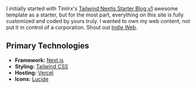 <Heading level="h1" text="About This Site" />

<DefinitionCallout
  word="col·o·phon"
  definition="a statement at the end of a book with information about its authorship and printing, or the digital version: a page of a site that describes the tools and technologies used."
/>

I initially started with Timlrx's [Tailwind Nextjs Starter Blog v1](https://github.com/timlrx/tailwind-nextjs-starter-blog) awesome template as a starter, but for the most part, everything on this site is fully customized and coded by yours truly. I wanted to own my web content, not put it in control of a corporation. Shout out [Indie Web](https://indieweb.org/).

## Primary Technologies

- **Framework:** [Next.js](https://nextjs.org/)
- **Styling:** [Tailwind CSS](https://tailwindcss.com/)
- **Hosting:** [Vercel](https://vercel.com/)
- **Icons:** [Lucide](https://lucide.dev/)
